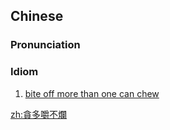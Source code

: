 {{also|贪多嚼不烂}}
==Chinese==
{{zh-forms|s=贪多嚼不烂}}

===Pronunciation===
{{zh-pron
|m=tān duō jiáo 不 làn
|cat=id
}}

===Idiom===
{{zh-idiom}}

# [[bite off more than one can chew]]

[[zh:貪多嚼不爛]]